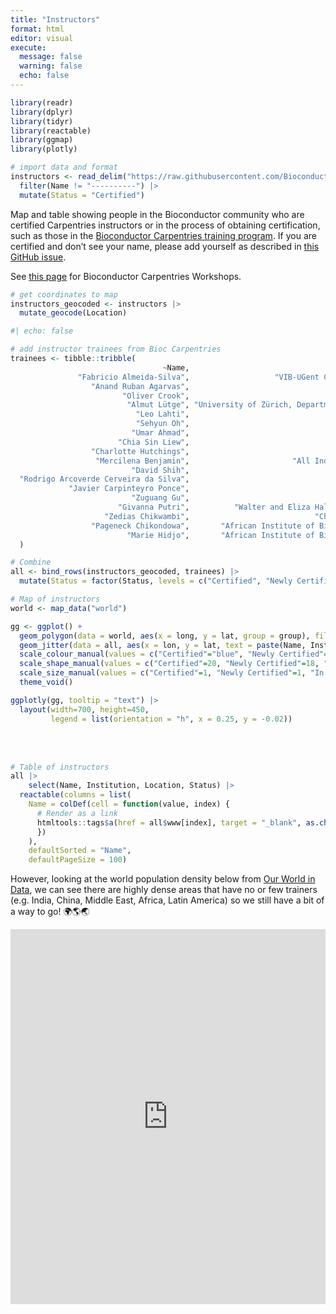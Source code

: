```yaml
---
title: "Instructors"
format: html
editor: visual
execute:
  message: false
  warning: false
  echo: false
---
```


```r
library(readr)
library(dplyr)
library(tidyr)
library(reactable)
library(ggmap)
library(plotly)
```

```r
# import data and format
instructors <- read_delim("https://raw.githubusercontent.com/Bioconductor/bioconductor-teaching/master/bioc-instructors.md", delim = '|', trim_ws = TRUE) |> 
  filter(Name != "----------") |> 
  mutate(Status = "Certified")
```

Map and table showing people in the Bioconductor community who are certified Carpentries instructors or in the process of obtaining certification, such as those in the [Bioconductor Carpentries training program](https://bioconductor.github.io/biocblog/posts/2023-02-24-carpentries-update/). If you are certified and don't see your name, please add yourself as described in [this GitHub issue](https://github.com/Bioconductor/bioconductor-teaching/issues/22#issuecomment-1384258079).

See [this page](workshops.html) for Bioconductor Carpentries Workshops.

```r
# get coordinates to map
instructors_geocoded <- instructors |> 
  mutate_geocode(Location)
```

```r
#| echo: false

# add instructor trainees from Bioc Carpentries 
trainees <- tibble::tribble(
                                  ~Name,                                                   ~Institution,    ~Location,  ~Status,        ~lon,        ~lat,
               "Fabricio Almeida-Silva",                   "VIB-UGent Center for Plant Systems Biology",      "Ghent",  "Newly Certified",  3.7303351,  51.0500182,
                  "Anand Ruban Agarvas",                               "University Hospital Heidelberg", "Heidelberg",  "In Progress",     8.6724335,  49.3987524,
                         "Oliver Crook",                                          "University of Oxford",     "Oxford",  "In Progress",    -1.2577263,  51.7520209,
                          "Almut Lütge", "University of Zürich, Department of Molecular Life Sciences",     "Zurich",  "Newly Certified",      8.541694,  47.3768866,
                            "Leo Lahti",                                          "University of Turku",      "Turku",  "Newly Certified",    22.2666303,  60.4518126,
                            "Sehyun Oh",                                  "City University of New York",   "New York",  "Newly Certified",   -74.0059728,  40.7127753,
                           "Umar Ahmad",                                      "Bauchi State University",      "Gadau",  "In Progress",    10.1661239,  11.8328495,
                        "Chia Sin Liew",                               "University of Nebraska-Lincoln",   "Nebraska",  "Newly Certified",   -99.9018131,  41.4925374,
                  "Charlotte Hutchings",                                      "University of Cambridge",  "Cambridge",  "Newly Certified",     0.1312729,  52.1950788,
                   "Mercilena Benjamin",                       "All India Institute of Medical Science",  "New Delhi",  "In Progress",    77.2090212,  28.6139391,
                           "David Shih",                                      "University of Hong Kong",  "Hong Kong",  "In Progress",   114.1693611,  22.3193039,
  "Rodrigo Arcoverde Cerveira da Silva",                                        "Karolinska Institute",  "Stockholm",  "In Progress",    18.0685808,  59.3293235,
             "Javier Carpinteyro Ponce",                                       "University of Maryland",   "Maryland",  "In Progress",   -76.6412712,  39.0457549,
                           "Zuguang Gu",                                "German Cancer Research Center", "Heidelberg",  "In Progress",     8.6724335,  49.3987524,
                        "Givanna Putri",          "Walter and Eliza Hall Institute of Medical Research",  "Melbourne",  "In Progress",   144.9630576, -37.8136276,
                     "Zedias Chikwambi",                            "Chinhoyi University of Technology",   "Chinhoyi",  "In Progress",    30.1987245, -17.3622214,
                  "Pageneck Chikondowa",       "African Institute of Biomedical Science and Technology",     "Harare",  "In Progress",    31.0492259, -17.8216288,
                          "Marie Hidjo",       "African Institute of Biomedical Science and Technology",     "Harare",  "In Progress",    31.0492259, -17.8216288
  )
```

```r
# Combine
all <- bind_rows(instructors_geocoded, trainees) |> 
  mutate(Status = factor(Status, levels = c("Certified", "Newly Certified", "In Progress")))
```

```r
# Map of instructors
world <- map_data("world")

gg <- ggplot() +
  geom_polygon(data = world, aes(x = long, y = lat, group = group), fill = "grey") +
  geom_jitter(data = all, aes(x = lon, y = lat, text = paste(Name, Institution, sep = "\n"), colour = Status, shape = Status, size = Status)) +
  scale_colour_manual(values = c("Certified"="blue", "Newly Certified"="gold", "In Progress"="red")) +
  scale_shape_manual(values = c("Certified"=20, "Newly Certified"=18, "In Progress"=20)) +
  scale_size_manual(values = c("Certified"=1, "Newly Certified"=1, "In Progress"=1)) +
  theme_void()

ggplotly(gg, tooltip = "text") |> 
  layout(width=700, height=450,
         legend = list(orientation = "h", x = 0.25, y = -0.02))
```

<br></br>

```r
# Table of instructors
all |>   
    select(Name, Institution, Location, Status) |> 
  reactable(columns = list(
    Name = colDef(cell = function(value, index) {
      # Render as a link
      htmltools::tags$a(href = all$www[index], target = "_blank", as.character(value))
      })
    ), 
    defaultSorted = "Name",
    defaultPageSize = 100)

```

However, looking at the world population density below from [Our World in Data](https://ourworldindata.org/grapher/population-density), we can see there are highly dense areas that have no or few trainers (e.g. India, China, Middle East, Africa, Latin America) so we still have a bit of a way to go! 🌍🌎🌏

<iframe src="https://ourworldindata.org/grapher/population-density" loading="lazy" style="width: 100%; height: 600px; border: 0px none;">

</iframe>
